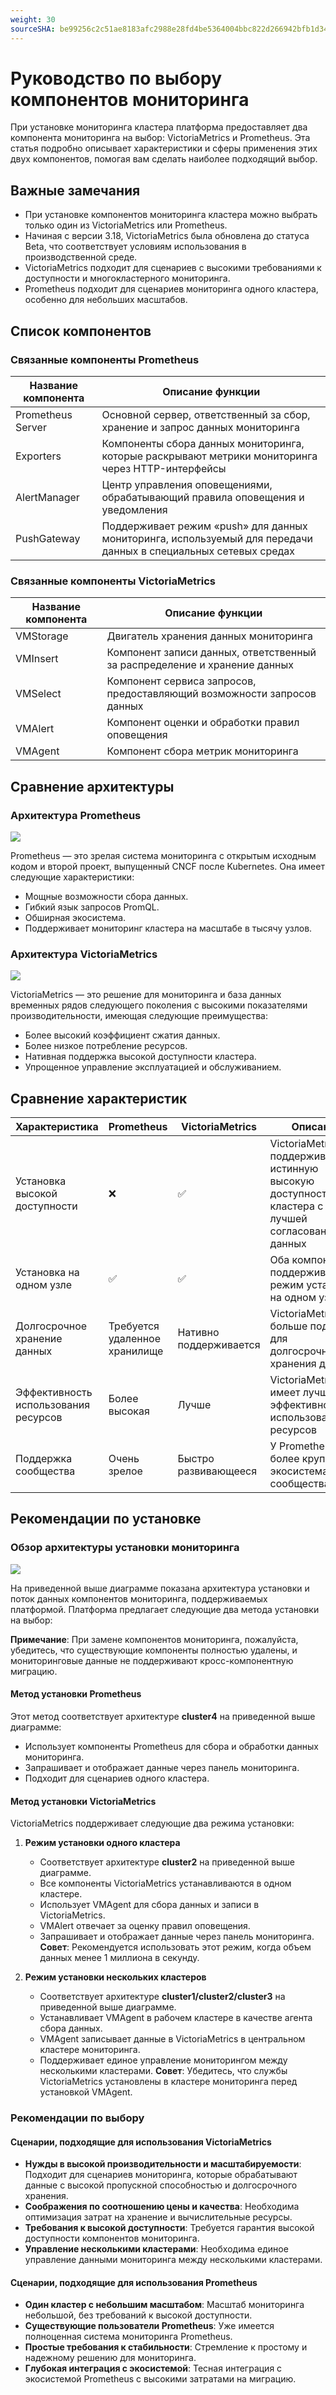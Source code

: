 ```yaml
---
weight: 30
sourceSHA: be99256c2c51ae8183afc2988e28fd4be5364004bbc822d266942bfb1d34c279
---
```


# Руководство по выбору компонентов мониторинга

При установке мониторинга кластера платформа предоставляет два компонента мониторинга на выбор: VictoriaMetrics и Prometheus. Эта статья подробно описывает характеристики и сферы применения этих двух компонентов, помогая вам сделать наиболее подходящий выбор.

## Важные замечания

- При установке компонентов мониторинга кластера можно выбрать только один из VictoriaMetrics или Prometheus.
- Начиная с версии 3.18, VictoriaMetrics была обновлена до статуса Beta, что соответствует условиям использования в производственной среде.
- VictoriaMetrics подходит для сценариев с высокими требованиями к доступности и многокластерного мониторинга.
- Prometheus подходит для сценариев мониторинга одного кластера, особенно для небольших масштабов.

## Список компонентов

### Связанные компоненты Prometheus

| Название компонента      | Описание функции                                                                                |
| ----------------------- | ----------------------------------------------------------------------------------------------- |
| Prometheus Server       | Основной сервер, ответственный за сбор, хранение и запрос данных мониторинга                   |
| Exporters               | Компоненты сбора данных мониторинга, которые раскрывают метрики мониторинга через HTTP-интерфейсы |
| AlertManager            | Центр управления оповещениями, обрабатывающий правила оповещения и уведомления                 |
| PushGateway             | Поддерживает режим «push» для данных мониторинга, используемый для передачи данных в специальных сетевых средах |

### Связанные компоненты VictoriaMetrics

| Название компонента | Описание функции                                               |
| ------------------- | -------------------------------------------------------------- |
| VMStorage           | Двигатель хранения данных мониторинга                         |
| VMInsert            | Компонент записи данных, ответственный за распределение и хранение данных |
| VMSelect            | Компонент сервиса запросов, предоставляющий возможности запросов данных |
| VMAlert             | Компонент оценки и обработки правил оповещения                |
| VMAgent             | Компонент сбора метрик мониторинга                            |

## Сравнение архитектуры

### Архитектура Prometheus

![](../../../../en/observability/monitor/assets/prometheus_flow.png)

Prometheus — это зрелая система мониторинга с открытым исходным кодом и второй проект, выпущенный CNCF после Kubernetes. Она имеет следующие характеристики:

- Мощные возможности сбора данных.
- Гибкий язык запросов PromQL.
- Обширная экосистема.
- Поддерживает мониторинг кластера на масштабе в тысячу узлов.

### Архитектура VictoriaMetrics

![](../../../../en/observability/monitor/assets/vm_flow.png)

VictoriaMetrics — это решение для мониторинга и база данных временных рядов следующего поколения с высокими показателями производительности, имеющая следующие преимущества:

- Более высокий коэффициент сжатия данных.
- Более низкое потребление ресурсов.
- Нативная поддержка высокой доступности кластера.
- Упрощенное управление эксплуатацией и обслуживанием.

## Сравнение характеристик

| Характеристика                   | Prometheus             | VictoriaMetrics | Описание                                                                              |
| -------------------------------- | ---------------------- | ---------------- | ------------------------------------------------------------------------------------- |
| Установка высокой доступности     | ❌                      | ✅               | VictoriaMetrics поддерживает истинную высокую доступность кластера с лучшей согласованностью данных |
| Установка на одном узле          | ✅                      | ✅               | Оба компонента поддерживают режим установки на одном узле                            |
| Долгосрочное хранение данных     | Требуется удаленное хранилище | Нативно поддерживается | VictoriaMetrics больше подходит для долгосрочного хранения данных                     |
| Эффективность использования ресурсов | Более высокая         | Лучше           | VictoriaMetrics имеет лучшую эффективность использования ресурсов                    |
| Поддержка сообщества              | Очень зрелое           | Быстро развивающееся | У Prometheus более крупная экосистема сообщества                                    |

## Рекомендации по установке

### Обзор архитектуры установки мониторинга

![](../../../../en/observability/monitor/assets/vm_prometheus_flow.png)

На приведенной выше диаграмме показана архитектура установки и поток данных компонентов мониторинга, поддерживаемых платформой. Платформа предлагает следующие два метода установки на выбор:

**Примечание**: При замене компонентов мониторинга, пожалуйста, убедитесь, что существующие компоненты полностью удалены, и мониторинговые данные не поддерживают кросс-компонентную миграцию.

#### Метод установки Prometheus

Этот метод соответствует архитектуре **cluster4** на приведенной выше диаграмме:

- Использует компоненты Prometheus для сбора и обработки данных мониторинга.
- Запрашивает и отображает данные через панель мониторинга.
- Подходит для сценариев одного кластера.

#### Метод установки VictoriaMetrics

VictoriaMetrics поддерживает следующие два режима установки:

1. **Режим установки одного кластера**
   - Соответствует архитектуре **cluster2** на приведенной выше диаграмме.
   - Все компоненты VictoriaMetrics устанавливаются в одном кластерe.
   - Использует VMAgent для сбора данных и записи в VictoriaMetrics.
   - VMAlert отвечает за оценку правил оповещения.
   - Запрашивает и отображает данные через панель мониторинга.
     **Совет**: Рекомендуется использовать этот режим, когда объем данных менее 1 миллиона в секунду.

2. **Режим установки нескольких кластеров**
   - Соответствует архитектуре **cluster1/cluster2/cluster3** на приведенной выше диаграмме.
   - Устанавливает VMAgent в рабочем кластере в качестве агента сбора данных.
   - VMAgent записывает данные в VictoriaMetrics в центральном кластере мониторинга.
   - Поддерживает единое управление мониторингом между несколькими кластерами.
     **Совет**: Убедитесь, что службы VictoriaMetrics установлены в кластере мониторинга перед установкой VMAgent.

### Рекомендации по выбору

#### Сценарии, подходящие для использования VictoriaMetrics

- **Нужды в высокой производительности и масштабируемости**: Подходит для сценариев мониторинга, которые обрабатывают данные с высокой пропускной способностью и долгосрочного хранения.
- **Соображения по соотношению цены и качества**: Необходима оптимизация затрат на хранение и вычислительные ресурсы.
- **Требования к высокой доступности**: Требуется гарантия высокой доступности компонентов мониторинга.
- **Управление несколькими кластерами**: Необходима единое управление данными мониторинга между несколькими кластерами.

#### Сценарии, подходящие для использования Prometheus

- **Один кластер с небольшим масштабом**: Масштаб мониторинга небольшой, без требований к высокой доступности.
- **Существующие пользователи Prometheus**: Уже имеется полноценная система мониторинга Prometheus.
- **Простые требования к стабильности**: Стремление к простому и надежному решению для мониторинга.
- **Глубокая интеграция с экосистемой**: Тесная интеграция с экосистемой Prometheus с высокими затратами на миграцию.
